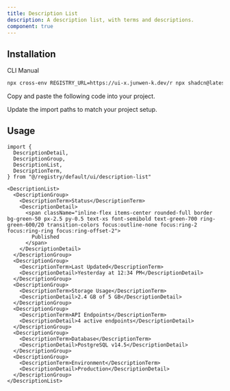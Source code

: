 ```yaml
---
title: Description List
description: A description list, with terms and descriptions.
component: true
---
```


<ComponentPreview name="description-list-demo" />

## Installation

<Tabs defaultValue="cli">

<TabsList>
  <TabsTrigger value="cli">CLI</TabsTrigger>
  <TabsTrigger value="manual">Manual</TabsTrigger>
</TabsList>

<TabsContent value="cli">

```bash
npx cross-env REGISTRY_URL=https://ui-x.junwen-k.dev/r npx shadcn@latest add description-list
```

</TabsContent>

<TabsContent value="manual">

<Steps>

<Step>Copy and paste the following code into your project.</Step>

<ComponentSource name="description-list" />

<Step>Update the import paths to match your project setup.</Step>

</Steps>

</TabsContent>

</Tabs>

## Usage

```tsx
import {
  DescriptionDetail,
  DescriptionGroup,
  DescriptionList,
  DescriptionTerm,
} from "@/registry/default/ui/description-list"
```

```tsx
<DescriptionList>
  <DescriptionGroup>
    <DescriptionTerm>Status</DescriptionTerm>
    <DescriptionDetail>
      <span className="inline-flex items-center rounded-full border bg-green-50 px-2.5 py-0.5 text-xs font-semibold text-green-700 ring-green-600/20 transition-colors focus:outline-none focus:ring-2 focus:ring-ring focus:ring-offset-2">
        Published
      </span>
    </DescriptionDetail>
  </DescriptionGroup>
  <DescriptionGroup>
    <DescriptionTerm>Last Updated</DescriptionTerm>
    <DescriptionDetail>Yesterday at 12:34 PM</DescriptionDetail>
  </DescriptionGroup>
  <DescriptionGroup>
    <DescriptionTerm>Storage Usage</DescriptionTerm>
    <DescriptionDetail>2.4 GB of 5 GB</DescriptionDetail>
  </DescriptionGroup>
  <DescriptionGroup>
    <DescriptionTerm>API Endpoints</DescriptionTerm>
    <DescriptionDetail>4 active endpoints</DescriptionDetail>
  </DescriptionGroup>
  <DescriptionGroup>
    <DescriptionTerm>Database</DescriptionTerm>
    <DescriptionDetail>PostgreSQL v14.5</DescriptionDetail>
  </DescriptionGroup>
  <DescriptionGroup>
    <DescriptionTerm>Environment</DescriptionTerm>
    <DescriptionDetail>Production</DescriptionDetail>
  </DescriptionGroup>
</DescriptionList>
```
